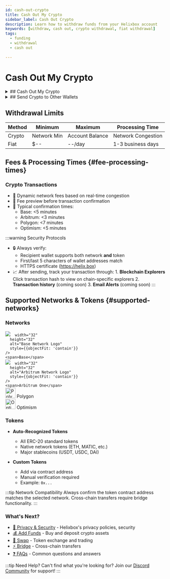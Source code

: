 ```yaml
---
id: cash-out-crypto
title: Cash Out My Crypto
sidebar_label: Cash Out Crypto
description: Learn how to withdraw funds from your Helixbox account
keywords: [withdraw, cash out, crypto withdrawal, fiat withdrawal]
tags:
  - funding
  - withdrawal
  - cash out
  
---
```


# Cash Out My Crypto

<details>
  <summary>
  ## Cash Out My Crypto
  </summary>
  Coming soon
</details>

<details>
  <summary>
    ## Send Crypto to Other Wallets
  </summary>

  Withdrawal Crypto from Heilxbox
  
  
  1. **Login** :Visit [https://helix.box/overview](https://helix.box/overview) using a desktop browser
  2. **Navigate to Send** : Click the **Send** button on the overview page, Or go directly to [https://helix.box/send](https://helix.box/send)
  3. **Select Asset**: Choose cryptocurrency and confirm network compatibility
  4. **Enter Details**: Specify amount (must exceed network minimum)
  5. **Enter Recipient**: Input recipient wallet address
  6. **Review & Confirm**:
     - Check [network fees](#fee-processing-times)
     - Verify processing time estimate
     - Submit transaction
  6. **Authentication**: (WalletConnect only) Sign transaction in connected wallet

![Withdraw from Exchange](../assets/funding/send.png)

</details>

## Withdrawal Limits

| Method  | Minimum     | Maximum          | Processing Time       |
|---------|-------------|------------------|-----------------------|
| Crypto  | Network Min | Account Balance  | Network Congestion    |
| Fiat    | $--        | --/day      | 1-3 business days     |

## Fees & Processing Times {#fee-processing-times}

### Crypto Transactions
- 🔹 Dynamic network fees based on real-time congestion
- 🔸 Fee preview before transaction confirmation
- 🔹 Typical confirmation times:
  - Base: \<5 minutes
  - Arbitrum: \<3 minutes
  - Polygon: \<7 minutes
  - Optimism: \<5 minutes

:::warning Security Protocols
  - 🔒 Always verify:
    - Recipient wallet supports both network **and** token
    - First/last 5 characters of wallet addresses match
    - HTTPS certificate (https://helix.box)
   - 📈 After sending, track your transaction through:
    1. **Blockchain Explorers** Click transaction hash to view on chain-specific explorers
    2. **Transaction history** (coming soon)
    3. **Email Alerts** (coming soon)
:::

## Supported Networks & Tokens {#supported-networks}

### Networks
<div style={{display: 'flex', flexDirection: 'column', gap: '12px', margin: '24px'}}>
  <div style={{display: 'flex', alignItems: 'center', gap: '12px'}}>
    <img 
         src="https://helix.box/_next/image?url=https%3A%2F%2Fcoin-images.coingecko.com%2Fasset_platforms%2Fimages%2F131%2Flarge%2Fbase-network.png%3F1720533039&w=64&q=75&dpl=dpl_47wih5NBVEQx3mubAcjTSy18Q1AR" 

      width="32"
      height="32" 
      alt="Base Network Logo"
      style={{objectFit: 'contain'}}
    />
    <span>Base</span>
  </div>
  
  <div style={{display: 'flex', alignItems: 'center', gap: '12px'}}>
    <img 
         src="https://helix.box/_next/image?url=https%3A%2F%2Fcoin-images.coingecko.com%2Fasset_platforms%2Fimages%2F33%2Flarge%2FAO_logomark.png%3F1706606717&w=32&q=75&dpl=dpl_47wih5NBVEQx3mubAcjTSy18Q1AR" 

      width="32"
      height="32"
      alt="Arbitrum Network Logo"
      style={{objectFit: 'contain'}}
    />
    <span>Arbitrum One</span>
  </div>

  <div style={{display: 'flex', alignItems: 'center', gap: '12px'}}>
    <img 
src="https://helix.box/_next/image?url=https%3A%2F%2Fcoin-images.coingecko.com%2Fasset_platforms%2Fimages%2F15%2Flarge%2Fpolygon_pos.png%3F1706606645&w=64&q=75&dpl=dpl_47wih5NBVEQx3mubAcjTSy18Q1AR" 
      width="32"
      height="32"
      alt="Polygon Network Logo"
      style={{objectFit: 'contain'}}
    />
    <span>Polygon</span>
  </div>

  <div style={{display: 'flex', alignItems: 'center', gap: '12px'}}>
    <img 
    src="https://helix.box/_next/image?url=https%3A%2F%2Fcoin-images.coingecko.com%2Fasset_platforms%2Fimages%2F41%2Flarge%2Foptimism.png%3F1706606778&w=48&q=75&dpl=dpl_47wih5NBVEQx3mubAcjTSy18Q1AR"    
    width="32"
      height="32"
      alt="Optimism Network Logo"
      style={{objectFit: 'contain'}}
    />
    <span>Optimism</span>
  </div>
</div>

### Tokens
- **Auto-Recognized Tokens**
  - All ERC-20 standard tokens
  - Native network tokens (ETH, MATIC, etc.)
  - Major stablecoins (USDT, USDC, DAI)

- **Custom Tokens**
  - Add via contract address
  - Manual verification required
  - Example: `0x...` 

:::tip Network Compatibility
Always confirm the token contract address matches the selected network. Cross-chain transfers require bridge functionality.
:::

### What's Next?
- [🔐 Privacy & Security](/docs/introduction/privacy-security) - Helixbox's privacy policies, security
- [💰 Add Funds](/docs/funding/add-funds) - Buy and deposit crypto assets
- [🔄 Swap](/docs/swap) - Token exchange and trading
- [⚡ Bridge](/docs/bridge) - Cross-chain transfers
- [❓ FAQs](/docs/faqs/smart-wallet-faq) - Common questions and answers


:::tip Need Help?
Can't find what you're looking for? Join our [Discord Community](https://discord.gg/6XyyNGugdE) for support!
:::